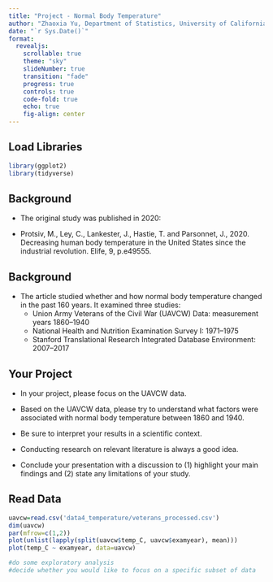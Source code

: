 ```yaml
---
title: "Project - Normal Body Temperature"
author: "Zhaoxia Yu, Department of Statistics, University of California, Irvine"
date: "`r Sys.Date()`"
format: 
  revealjs:
    scrollable: true
    theme: "sky"
    slideNumber: true
    transition: "fade"
    progress: true
    controls: true
    code-fold: true
    echo: true
    fig-align: center
---
```


## Load Libraries
```r
library(ggplot2)
library(tidyverse)
```

## Background
- The original study was published in 2020:

- Protsiv, M., Ley, C., Lankester, J., Hastie, T. and Parsonnet, J., 2020. Decreasing human body temperature in the United States since the industrial revolution. Elife, 9, p.e49555.

## Background
- The article studied whether and how normal body temperature changed in the past 160 years. It examined three studies:
  - Union Army Veterans of the Civil War (UAVCW) Data: measurement years 1860–1940
  - National Health and Nutrition Examination Survey I: 1971–1975
  - Stanford Translational Research Integrated Database Environment: 2007–2017

## Your Project 

- In your project, please focus on the UAVCW data. 

- Based on the UAVCW data, please try to understand what factors were associated with normal body temperature between 1860 and 1940. 

- Be sure to interpret your results in a scientific context. 

- Conducting research on relevant literature is always a good idea.

- Conclude your presentation with a discussion to (1) highlight your main findings and (2) state any limitations of your study. 

## Read Data
```r
uavcw=read.csv('data4_temperature/veterans_processed.csv')
dim(uavcw)
par(mfrow=c(1,2))
plot(unlist(lapply(split(uavcw$temp_C, uavcw$examyear), mean)))
plot(temp_C ~ examyear, data=uavcw)

#do some exploratory analysis
#decide whether you would like to focus on a specific subset of data
```


